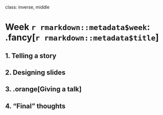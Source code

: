 
class: inverse, middle

# Week `r rmarkdown::metadata$week`: .fancy[`r rmarkdown::metadata$title`]

## 1. Telling a story
## 2. Designing slides
## 3. .orange[Giving a talk]
## 4. "Final" thoughts
